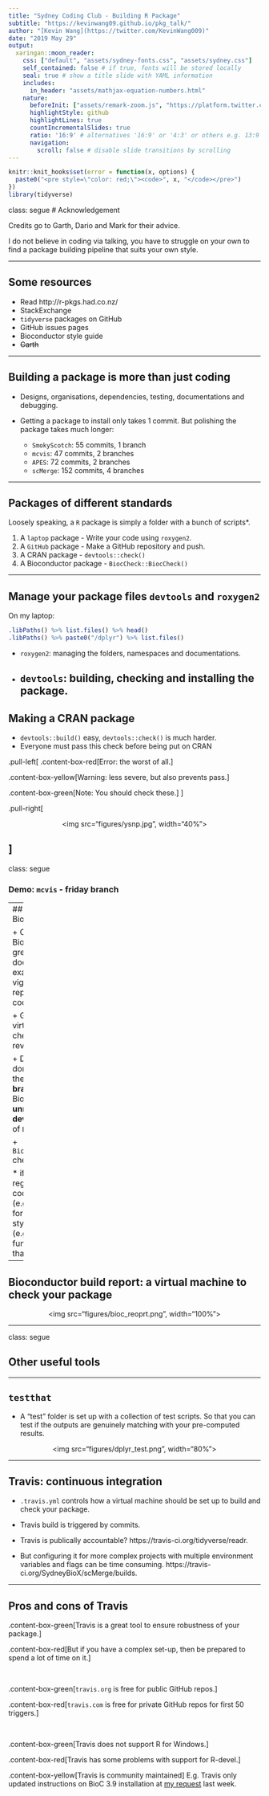 ```yaml
---
title: "Sydney Coding Club - Building R Package"
subtitle: "https://kevinwang09.github.io/pkg_talk/"
author: "[Kevin Wang](https://twitter.com/KevinWang009)"
date: "2019 May 29"
output:
  xaringan::moon_reader:
    css: ["default", "assets/sydney-fonts.css", "assets/sydney.css"]
    self_contained: false # if true, fonts will be stored locally
    seal: true # show a title slide with YAML information
    includes:
      in_header: "assets/mathjax-equation-numbers.html"
    nature:
      beforeInit: ["assets/remark-zoom.js", "https://platform.twitter.com/widgets.js"]
      highlightStyle: github
      highlightLines: true
      countIncrementalSlides: true
      ratio: '16:9' # alternatives '16:9' or '4:3' or others e.g. 13:9
      navigation:
        scroll: false # disable slide transitions by scrolling
---
```

```r
knitr::knit_hooks$set(error = function(x, options) {
  paste0("<pre style=\"color: red;\"><code>", x, "</code></pre>")
})
library(tidyverse)
```
class: segue
# Acknowledgement

Credits go to Garth, Dario and Mark for their advice. 

I do not believe in coding via talking, you have to struggle on your own to find a package building pipeline that suits your own style.

---

## Some resources

+ Read http://r-pkgs.had.co.nz/
+ StackExchange
+ `tidyverse` packages on GitHub
+ GitHub issues pages
+ Bioconductor style guide 
+ ~~Garth~~ 



---

## Building a package is more than just coding

+ Designs, organisations, dependencies, testing, documentations and debugging. 

+ Getting a package to install only takes 1 commit. But polishing the package takes much longer:
  
    - `SmokyScotch`: 55 commits, 1 branch
    - `mcvis`: 47 commits, 2 branches
    - `APES`: 72 commits, 2 branches
    - `scMerge`: 152 commits, 4 branches

---

## Packages of different standards

Loosely speaking, a `R` package is simply a folder with a bunch of scripts*.


  1. A `laptop` package
    - Write your code using `roxygen2`.
  1. A `GitHub` package
    - Make a GitHub repository and push.
  1. A CRAN package
    - `devtools::check()`
  1. A Bioconductor package
    - `BiocCheck::BiocCheck()`

---

## Manage your package files `devtools` and `roxygen2`

On my laptop:

```r
.libPaths() %>% list.files() %>% head()
.libPaths() %>% paste0("/dplyr") %>% list.files()
```

+ `roxygen2`: managing the folders, namespaces and documentations.
+ `devtools`: building, checking and installing the package.
---

## Making a CRAN package

+ `devtools::build()` easy, `devtools::check()` is much harder. 
+ Everyone must pass this check before being put on CRAN

.pull-left[
.content-box-red[Error: the worst of all.]

.content-box-yellow[Warning: less severe, but also prevents pass.] 

.content-box-green[Note: You should check these.]
]


.pull-right[

<center>
<img src="figures/ysnp.jpg", width="40%">
</center>

]
---

class: segue

### Demo: `mcvis` - friday branch

---
## Making a Bioconductor package

+ Compare to CRAN, Bioconductor has a greater focus on documentations, examples and vignettes, reproducibility and coding styles.

+ GitHub + Bioc git + virtual machine checker + human reviewer + docker.

+ Development must be done with respect to the **development branch** of Bioconductor AND the **unreleased development version** of `R`

+ `BiocCheck::BiocCheck()` checks for

    * if maintainer is registered with BioC
    * coding documentations (e.g. `\dontrun{}` is forbidden)
    * coding style (e.g. recommended function length is less than 50 lines)
    

---

## Bioconductor build report: a virtual machine to check your package

<center>
<img src="figures/bioc_reoprt.png", width="100%">
</center>

---

class: segue

## Other useful tools

---

## `testthat`

+ A "test" folder is set up with a collection of test scripts. So that you can test if the outputs are genuinely matching with your pre-computed results.

<center>
<img src="figures/dplyr_test.png", width="80%">
</center>


---

## Travis: continuous integration

+ `.travis.yml` controls how a virtual machine should be set up to build and check your package.

+ Travis build is triggered by commits.

+ Travis is publically accountable? https://travis-ci.org/tidyverse/readr.

+ But configuring it for more complex projects with multiple environment variables and flags can be time consuming. https://travis-ci.org/SydneyBioX/scMerge/builds.

---

## Pros and cons of Travis

.content-box-green[Travis is a great tool to ensure robustness of your package.]

.content-box-red[But if you have a complex set-up, then be prepared to spend a lot of time on it.]

<br>

.content-box-green[`travis.org` is free for public GitHub repos.]

.content-box-red[`travis.com` is free for private GitHub repos for first 50 triggers.]

<br>

.content-box-green[Travis does not support R for Windows.]

.content-box-red[Travis has some problems with support for R-devel.]

.content-box-yellow[Travis is community maintained] E.g. Travis only updated instructions on BioC 3.9 installation at [my request](https://github.com/travis-ci/travis-build/pull/1710) last week. 